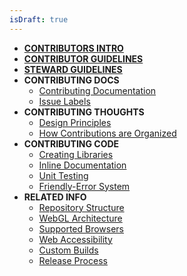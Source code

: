 ```yaml
---
isDraft: true
---
```

<!-- docs/_sidebar.md -->

- [__CONTRIBUTORS INTRO__](README/)
- [__CONTRIBUTOR GUIDELINES__](contributor_guidelines/)
- [__STEWARD GUIDELINES__](steward_guidelines/)
- __CONTRIBUTING DOCS__
  - [Contributing Documentation](contributing_documentation/)
  - [Issue Labels](issue_labels/)
- __CONTRIBUTING THOUGHTS__
  - [Design Principles](design_principles/)
  - [How Contributions are Organized](organization/)
- __CONTRIBUTING CODE__
  - [Creating Libraries](creating_libraries/)
  - [Inline Documentation](inline_documentation/)
  - [Unit Testing](unit_testing/)
  - [Friendly-Error System](friendly_error_system/)
- __RELATED INFO__
  - [Repository Structure](repo_structure/)
  - [WebGL Architecture](webgl_mode_architecture/)
  - [Supported Browsers](supported_browsers/)
  - [Web Accessibility](web_accessibility/)
  - [Custom Builds](custom_p5_build/)
  - [Release Process](release_process/)
